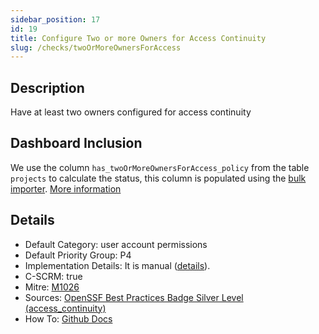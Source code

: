 ```yaml
---
sidebar_position: 17
id: 19
title: Configure Two or more Owners for Access Continuity
slug: /checks/twoOrMoreOwnersForAccess
---
```


<!-- BANNER:START -->

<!-- BANNER:END -->

<!-- DESCRIPTION:START -->
## Description
Have at least two owners configured for access continuity
<!-- DESCRIPTION:END -->

## Dashboard Inclusion

We use the column `has_twoOrMoreOwnersForAccess_policy` from the table `projects` to calculate the status, this column is populated using the [bulk importer](/docs/visionBoard/importers#bulk-importer). [More information](https://github.com/OpenPathfinder/visionBoard/issues/79)

<!-- DETAILS:START -->
## Details
- Default Category: user account permissions
- Default Priority Group: P4
- Implementation Details: It is manual ([details](https://github.com/OpenPathfinder/visionBoard/issues/79)).
- C-SCRM: true
- Mitre: [M1026](https://attack.mitre.org/mitigations/M1026/)
- Sources: [OpenSSF Best Practices Badge Silver Level (access_continuity)](https://www.bestpractices.dev/en/criteria?details=true&rationale=true#1.access_continuity)
- How To: [Github Docs](https://docs.github.com/en/organizations/managing-peoples-access-to-your-organization-with-roles/maintaining-ownership-continuity-for-your-organization)

<!-- DETAILS:END -->
